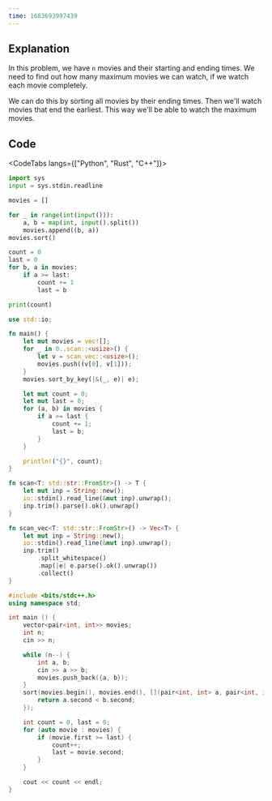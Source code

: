 ```yaml
---
time: 1683693997439
---
```


## Explanation



In this problem, we have `n` movies and their starting and ending times. We need to find out how many maximum movies we can watch, if we watch each movie completely.



We can do this by sorting all movies by their ending times. Then we'll watch movies that end the earliest. This way we'll be able to watch the maximum movies.

## Code



<CodeTabs langs={["Python", "Rust", "C++"]}>

```python
import sys
input = sys.stdin.readline

movies = []

for _ in range(int(input())):
    a, b = map(int, input().split())
    movies.append((b, a))
movies.sort()

count = 0
last = 0
for b, a in movies:
    if a >= last:
        count += 1
        last = b

print(count)
```

```rust
use std::io;

fn main() {
    let mut movies = vec![];
    for _ in 0..scan::<usize>() {
        let v = scan_vec::<usize>();
        movies.push((v[0], v[1]));
    }
    movies.sort_by_key(|&(_, e)| e);

    let mut count = 0;
    let mut last = 0;
    for (a, b) in movies {
        if a >= last {
            count += 1;
            last = b;
        }
    }

    println!("{}", count);
}

fn scan<T: std::str::FromStr>() -> T {
    let mut inp = String::new();
    io::stdin().read_line(&mut inp).unwrap();
    inp.trim().parse().ok().unwrap()
}

fn scan_vec<T: std::str::FromStr>() -> Vec<T> {
    let mut inp = String::new();
    io::stdin().read_line(&mut inp).unwrap();
    inp.trim()
        .split_whitespace()
        .map(|e| e.parse().ok().unwrap())
        .collect()
}
```

```cpp
#include <bits/stdc++.h>
using namespace std;

int main () {
    vector<pair<int, int>> movies;
    int n;
    cin >> n;

    while (n--) {
        int a, b;
        cin >> a >> b;
        movies.push_back({a, b});
    }
    sort(movies.begin(), movies.end(), [](pair<int, int> a, pair<int, int> b) {
        return a.second < b.second;
    });

    int count = 0, last = 0;
    for (auto movie : movies) {
        if (movie.first >= last) {
            count++;
            last = movie.second;
        }
    }

    cout << count << endl;
}
```

</CodeTabs>
